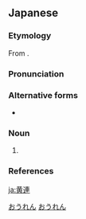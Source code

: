 {{also|黃連|黄连}}
==Japanese==
{{wikipedia|lang=ja}}
{{ja-kanjitab|おう|れん|yomi=o}}

===Etymology===
From {{der|sort=おうれん|ja|ltc|黃連|tr=ɦwɑŋ liᴇn}}.

===Pronunciation===
{{ja-pron|yomi=o|おうれん|acc=1|acc_ref=DJR|acc2=0|acc2_ref=DJR}}

===Alternative forms===
* {{ja-l|黄蓮}}

===Noun===
{{ja-noun|kyu=黃連|おうれん|オウレン|hhira=わうれん}}

# {{taxlink|Coptis japonica|species|noshow=1}}

===References===
<references/>

[[Category:ja:Buttercup family plants|おうれん]]
[[Category:ja:Herbs|おうれん]]

[[ja:黄連]]